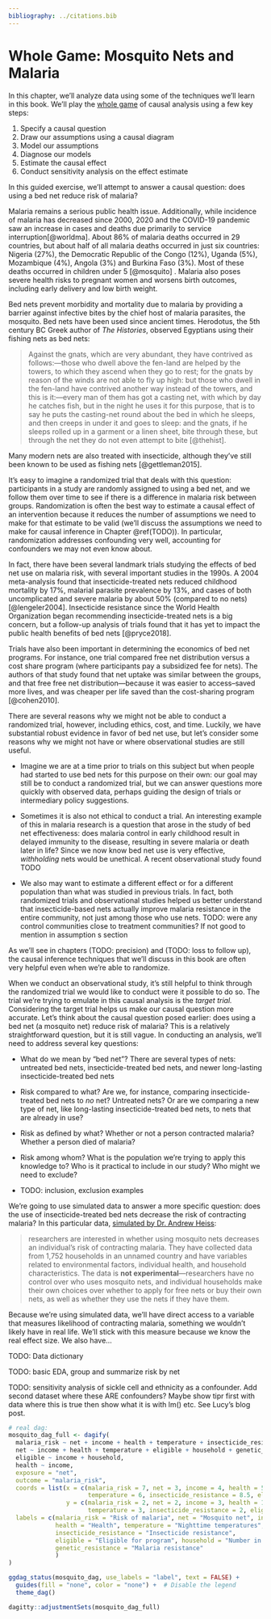 ```yaml
---
bibliography: ../citations.bib
---
```


# Whole Game: Mosquito Nets and Malaria

In this chapter, we'll analyze data using some of the techniques we'll learn in this book.
We'll play the [whole game](https://www.gse.harvard.edu/news/uk/09/01/education-bat-seven-principles-educators) of causal analysis using a few key steps:

1.  Specify a causal question
2.  Draw our assumptions using a causal diagram
3.  Model our assumptions
4.  Diagnose our models
5.  Estimate the causal effect
6.  Conduct sensitivity analysis on the effect estimate

In this guided exercise, we'll attempt to answer a causal question: does using a bed net reduce risk of malaria?

Malaria remains a serious public health issue.
Additionally, while incidence of malaria has decreased since 2000, 2020 and the COVID-19 pandemic saw an increase in cases and deaths due primarily to service interruption[@worldma].
About 86% of malaria deaths occurred in 29 countries, but about half of all malaria deaths occurred in just six countries: Nigeria (27%), the Democratic Republic of the Congo (12%), Uganda (5%), Mozambique (4%), Angola (3%) and Burkina Faso (3%).
Most of these deaths occurred in children under 5 [@mosquito] .
Malaria also poses severe health risks to pregnant women and worsens birth outcomes, including early delivery and low birth weight.

Bed nets prevent morbidity and mortality due to malaria by providing a barrier against infective bites by the chief host of malaria parasites, the mosquito.
Bed nets have been used since ancient times.
Herodotus, the 5th century BC Greek author of *The Histories*, observed Egyptians using their fishing nets as bed nets:

> Against the gnats, which are very abundant, they have contrived as follows:---those who dwell above the fen-land are helped by the towers, to which they ascend when they go to rest; for the gnats by reason of the winds are not able to fly up high: but those who dwell in the fen-land have contrived another way instead of the towers, and this is it:---every man of them has got a casting net, with which by day he catches fish, but in the night he uses it for this purpose, that is to say he puts the casting-net round about the bed in which he sleeps, and then creeps in under it and goes to sleep: and the gnats, if he sleeps rolled up in a garment or a linen sheet, bite through these, but through the net they do not even attempt to bite [@thehist].

Many modern nets are also treated with insecticide, although they've still been known to be used as fishing nets [@gettleman2015].

It's easy to imagine a randomized trial that deals with this question: participants in a study are randomly assigned to using a bed net, and we follow them over time to see if there is a difference in malaria risk between groups.
Randomization is often the best way to estimate a causal effect of an intervention because it reduces the number of assumptions we need to make for that estimate to be valid (we'll discuss the assumptions we need to make for causal inference in Chapter \@ref(TODO)).
In particular, randomization addresses confounding very well, accounting for confounders we may not even know about.

In fact, there have been several landmark trials studying the effects of bed net use on malaria risk, with several important studies in the 1990s.
A 2004 meta-analysis found that insecticide-treated nets reduced childhood mortality by 17%, malarial parasite prevalence by 13%, and cases of both uncomplicated and severe malaria by about 50% (compared to no nets) [@lengeler2004].
Insecticide resistance since the World Health Organization began recommending insecticide-treated nets is a big concern, but a follow-up analysis of trials found that it has yet to impact the public health benefits of bed nets [@pryce2018].

Trials have also been important in determining the economics of bed net programs.
For instance, one trial compared free net distribution versus a cost share program (where participants pay a subsidized fee for nets).
The authors of that study found that net uptake was similar between the groups, and that free free net distribution---because it was easier to access--saved more lives, and was cheaper per life saved than the cost-sharing program [@cohen2010].

There are several reasons why we might not be able to conduct a randomized trial, however, including ethics, cost, and time.
Luckily, we have substantial robust evidence in favor of bed net use, but let's consider some reasons why we might not have or where observational studies are still useful.

-   Imagine we are at a time prior to trials on this subject but when people had started to use bed nets for this purpose on their own: our goal may still be to conduct a randomized trial, but we can answer questions more quickly with observed data, perhaps guiding the design of trials or intermediary policy suggestions.

-   Sometimes it is also not ethical to conduct a trial.
    An interesting example of this in malaria research is a question that arose in the study of bed net effectiveness: does malaria control in early childhood result in delayed immunity to the disease, resulting in severe malaria or death later in life?
    Since we now know bed net use is very effective, *withholding* nets would be unethical.
    A recent observational study found TODO

-   We also may want to estimate a different effect or for a different population than what was studied in previous trials.
    In fact, both randomized trials and observational studies helped us better understand that insecticide-based nets actually improve malaria resistance in the entire community, not just among those who use nets.
    TODO: were any control communities close to treatment communities?
    If not good to mention in assumption s section

As we'll see in chapters (TODO: precision) and (TODO: loss to follow up), the causal inference techniques that we'll discuss in this book are often very helpful even when we're able to randomize.

When we conduct an observational study, it's still helpful to think through the randomized trial we would like to conduct were it possible to do so.
The trial we're trying to emulate in this causal analysis is the *target trial.* Considering the target trial helps us make our causal question more accurate.
Let's think about the causal question posed earlier: does using a bed net (a mosquito net) reduce risk of malaria?
This is a relatively straightforward question, but it is still vague.
In conducting an analysis, we'll need to address several key questions:

-   What do we mean by "bed net"?
    There are several types of nets: untreated bed nets, insecticide-treated bed nets, and newer long-lasting insecticide-treated bed nets

-   Risk compared to what?
    Are we, for instance, comparing insecticide-treated bed nets to *no* net?
    Untreated nets?
    Or are we comparing a new type of net, like long-lasting insecticide-treated bed nets, to nets that are already in use?

-   Risk as defined by what?
    Whether or not a person contracted malaria?
    Whether a person died of malaria?

-   Risk among whom?
    What is the population we're trying to apply this knowledge to?
    Who is it practical to include in our study?
    Who might we need to exclude?

-   TODO: inclusion, exclusion examples

We're going to use simulated data to answer a more specific question: does the use of insecticide-treated bed nets decrease the risk of contracting malaria?
In this particular data, [simulated by Dr. Andrew Heiss](https://evalsp21.classes.andrewheiss.com/example/matching-ipw/#program-background):

> researchers are interested in whether using mosquito nets decreases an individual's risk of contracting malaria.
> They have collected data from 1,752 households in an unnamed country and have variables related to environmental factors, individual health, and household characteristics.
> The data is **not experimental**---researchers have no control over who uses mosquito nets, and individual households make their own choices over whether to apply for free nets or buy their own nets, as well as whether they use the nets if they have them.

Because we're using simulated data, we'll have direct access to a variable that measures likelihood of contracting malaria, something we wouldn't likely have in real life.
We'll stick with this measure because we know the real effect size.
We also have...

TODO: Data dictionary

TODO: basic EDA, group and summarize risk by net

TODO: sensitivity analysis of sickle cell and ethnicity as a confounder.
Add second dataset where these ARE confounders?
Maybe show tipr first with data where this is true then show what it is with lm() etc.
See Lucy's blog post.

```r
# real dag:
mosquito_dag_full <- dagify(
  malaria_risk ~ net + income + health + temperature + insecticide_resistance + genetic_resistance,
  net ~ income + health + temperature + eligible + household + genetic_resistance,
  eligible ~ income + household,
  health ~ income,
  exposure = "net",
  outcome = "malaria_risk",
  coords = list(x = c(malaria_risk = 7, net = 3, income = 4, health = 5,
                      temperature = 6, insecticide_resistance = 8.5, eligible = 2, household = 1, genetic_resistance = 8.5),
                y = c(malaria_risk = 2, net = 2, income = 3, health = 1,
                      temperature = 3, insecticide_resistance = 2, eligible = 3, household = 2, genetic_resistance = 1)),
  labels = c(malaria_risk = "Risk of malaria", net = "Mosquito net", income = "Income",
             health = "Health", temperature = "Nighttime temperatures",
             insecticide_resistance = "Insecticide resistance",
             eligible = "Eligible for program", household = "Number in household",
             genetic_resistance = "Malaria resistance"
             )
)

ggdag_status(mosquito_dag, use_labels = "label", text = FALSE) +
  guides(fill = "none", color = "none") +  # Disable the legend
  theme_dag()

dagitty::adjustmentSets(mosquito_dag_full)
```
